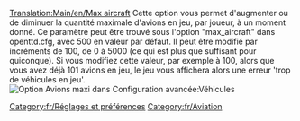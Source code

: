 [[Translation:Main/en/Max aircraft]]
{{en/-}}
Cette option vous permet d'augmenter ou de diminuer la quantité maximale d'avions en jeu, par joueur, à un moment donné. Ce paramètre peut être trouvé sous l'option "max_aircraft" dans openttd.cfg, avec 500 en valeur par défaut. Il peut être modifié par incréments de 100, de 0 à 5000 (ce qui est plus que suffisant pour quiconque). Si vous modifiez cette valeur, par exemple à 100, alors que vous avez déjà 101 avions en jeu, le jeu vous affichera alors une erreur 'trop de véhicules en jeu'.
[[File:en/Maxvehiclesaircraft.png|frame|Option Avions maxi dans Configuration avancée:Véhicules]]

[[Category:fr/Réglages et préférences]]
[[Category:fr/Aviation]]